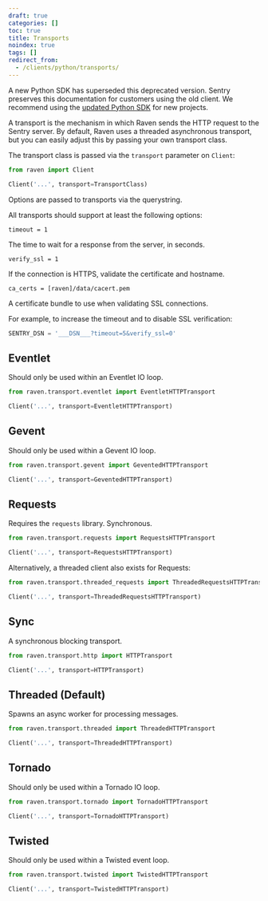```yaml
---
draft: true
categories: []
toc: true
title: Transports
noindex: true
tags: []
redirect_from:
  - /clients/python/transports/
---
```


<Alert level="warning" title="Deprecation Warning">

A new Python SDK has superseded this deprecated version. Sentry preserves this documentation for customers using the old client. We recommend using the [updated Python SDK](/platforms/python/) for new projects.

</Alert>

A transport is the mechanism in which Raven sends the HTTP request to the Sentry server. By default, Raven uses a threaded asynchronous transport, but you can easily adjust this by passing your own transport class.

The transport class is passed via the `transport` parameter on `Client`:

```python
from raven import Client

Client('...', transport=TransportClass)
```

Options are passed to transports via the querystring.

All transports should support at least the following options:

`timeout = 1`

The time to wait for a response from the server, in seconds.

`verify_ssl = 1`

If the connection is HTTPS, validate the certificate and hostname.

`ca_certs = [raven]/data/cacert.pem`

A certificate bundle to use when validating SSL connections.

For example, to increase the timeout and to disable SSL verification:

```python
SENTRY_DSN = '___DSN___?timeout=5&verify_ssl=0'
```

## Eventlet

Should only be used within an Eventlet IO loop.

```python
from raven.transport.eventlet import EventletHTTPTransport

Client('...', transport=EventletHTTPTransport)
```

## Gevent

Should only be used within a Gevent IO loop.

```python
from raven.transport.gevent import GeventedHTTPTransport

Client('...', transport=GeventedHTTPTransport)
```

## Requests

Requires the `requests` library. Synchronous.

```python
from raven.transport.requests import RequestsHTTPTransport

Client('...', transport=RequestsHTTPTransport)
```

Alternatively, a threaded client also exists for Requests:

```python
from raven.transport.threaded_requests import ThreadedRequestsHTTPTransport

Client('...', transport=ThreadedRequestsHTTPTransport)
```

## Sync

A synchronous blocking transport.

```python
from raven.transport.http import HTTPTransport

Client('...', transport=HTTPTransport)
```

## Threaded (Default)

Spawns an async worker for processing messages.

```python
from raven.transport.threaded import ThreadedHTTPTransport

Client('...', transport=ThreadedHTTPTransport)
```

## Tornado

Should only be used within a Tornado IO loop.

```python
from raven.transport.tornado import TornadoHTTPTransport

Client('...', transport=TornadoHTTPTransport)
```

## Twisted

Should only be used within a Twisted event loop.

```python
from raven.transport.twisted import TwistedHTTPTransport

Client('...', transport=TwistedHTTPTransport)
```
